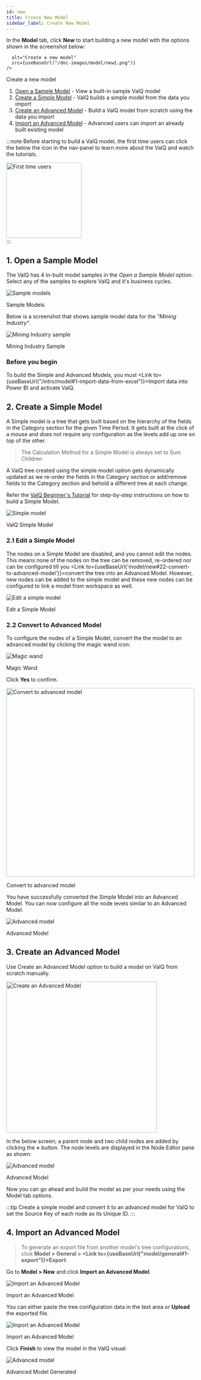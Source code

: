 ```yaml
---
id: new
title: Create New Model
sidebar_label: Create New Model
---
```



In the **Model** tab, click **New** to start building a new model with the options shown in the screenshot below:

<div style={{ textAlign: "center" }}>
  <Zoom>
    <img
      
      alt="Create a new model"
      src={useBaseUrl("/doc-images/model/new1.png")}
    />
  </Zoom>
  <div class="center"><p>Create a new model</p></div>
</div>

1. [Open a Sample Model](#1-open-a-sample-model) - View a built-in sample ValQ model
1. [Create a Simple Model](#2-create-a-simple-model) - ValQ builds a simple model from the data you import
1. [Create an Advanced Model](#3-create-an-advanced-model) - Build a ValQ model from scratch using the data you import
1. [Import an Advanced Model](#4-import-an-advanced-model) - Advanced users can import an already built existing model

:::note
Before starting to build a ValQ model, the first time users can click the
below the icon in the nav-panel to learn more about the ValQ and watch the tutorials.

<div style={{ textAlign: "center" }}>
  <Zoom>
    <img
      width="200"
      alt="First time users"
      src={useBaseUrl("/doc-images/model/new21.png")}
    />
  </Zoom>
</div>
:::

## 1. Open a Sample Model

The ValQ has 4 in-built model samples in the _Open a Sample Model_ option. Select any of the samples to explore ValQ and it's business cycles.

<div style={{ textAlign: "center" }}>
  <Zoom>
    <img alt="Sample models" src={useBaseUrl("/doc-images/model/new2.png")} />
  </Zoom>
  <p>Sample Models</p>
</div>

Below is a screenshot that shows sample model data for the _"Mining Industry"_.

<div class="center">
  <Zoom>
    <img
      alt="Mining Industry sample"
      src={useBaseUrl("/doc-images/model/new3.png")}
    />
  </Zoom>
  <p>Mining Industry Sample</p>
</div>

### Before you begin

To build the Simple and Advanced Models, you must <Link to={useBaseUrl("/intro/model#1-import-data-from-excel")}>Import data into Power BI and activate ValQ</Link>.

## 2. Create a Simple Model

A Simple model is a tree that gets built based on the hierarchy of the fields in the Category section for the given Time Period. It gets built at the click of a mouse and does not require any configuration as the levels add up one on top of the other.

> The Calculation Method for a Simple Model is always set to Sum Children

A ValQ tree created using the simple model option gets dynamically updated as we re-order the fields in the Category section or add/remove fields to the Category section and behold a different tree at each change. 

Refer the <a href="https://valq.com/wp-content/uploads/valq-for-microsoft-power-bi-beginners-tutorial.pdf" target="_blank">ValQ Beginner's Tutorial</a> for step-by-step instructions on how to build a Simple Model.

<div class="center">
  <Zoom>
    <img alt="Simple model" src={useBaseUrl("/doc-images/model/new4.png")} />
  </Zoom>
  <p>ValQ Simple Model</p>
</div>

### 2.1 Edit a Simple Model

The nodes on a Simple Model are disabled, and you cannot edit the nodes. This means none of the nodes on the tree can be removed, re-ordered nor can be configured till you <Link to={useBaseUrl('model/new#22-convert-to-advanced-model')}>convert the tree into an Advanced Model</Link>. However, new nodes can be added to the simple model and these new nodes can be configured to link a model from workspace as well.

<div class="center">
  <Zoom>
    <img
      alt="Edit a simple model"
      src={useBaseUrl("/doc-images/model/new11.png")}
    />
  </Zoom>
  <p>Edit a Simple Model</p>
</div>

### 2.2 Convert to Advanced Model

To configure the nodes of a Simple Model, convert the the model to an advanced model by clicking the magic wand icon: 

<div class="center">
  <Zoom>
    <img alt="Magic wand" src={useBaseUrl("/doc-images/model/magic-wand.png")} />
  </Zoom>
  <p>Magic Wand</p>
</div>

Click **Yes** to confirm.

<div style={{ textAlign: "center" }}>
  <Zoom>
    <img
      width="500"
      alt="Convert to advanced model"
      src={useBaseUrl("/doc-images/model/new14.png")}
    />
  </Zoom>
  <div class="center"><p>Convert to advanced model</p></div>
</div>

You have successfully converted the Simple Model into an Advanced Model. You can now configure all the node levels similar to an Advanced Model.

<div class="center">
  <Zoom>
    <img alt="Advanced model" src={useBaseUrl("/doc-images/model/new15.png")} />
  </Zoom>
  <p>Advanced Model</p>
</div>

## 3. Create an Advanced Model

Use Create an Advanced Model option to build a model on ValQ from scratch manually.

<div style={{ textAlign: "center" }}>
  <Zoom>
    <img
      width="400"
      alt="Create an Advanced Model"
      src={useBaseUrl("/doc-images/model/new18.png")}
    />
  </Zoom>
</div>

In the below screen; a parent node and two child nodes are added by clicking the **+** button.
The node levels are displayed in the Node Editor pane as shown:

<div class="center">
  <Zoom>
    <img alt="Advanced model" src={useBaseUrl("/doc-images/model/new19.png")} />
  </Zoom>
  <p>Advanced Model</p>
</div>

Now you can go ahead and build the model as per your needs using the Model tab options.

:::tip
Create a simple model and convert it to an advanced model for ValQ to set the Source Key of each node as its Unique ID.
:::

## 4. Import an Advanced Model

> To generate an export file from another model's tree configurations, click **Model > General > <Link to={useBaseUrl("model/general#1-export")}>Export</Link>**.

Go to **Model > New** and click **Import an Advanced Model**.

<div class="center">
  <Zoom>
    <img
      alt="Import an Advanced Model"
      src={useBaseUrl("/doc-images/model/advanced-model.png")}
    />
  </Zoom>
  <p>Import an Advanced Model</p>
</div>

You can either paste the tree configuration data in the text area or **Upload** the exported file.
<div class="center">
  <Zoom>
    <img
      alt="Import an Advanced Model"
      src={useBaseUrl("/doc-images/model/upload-export-file.png")}
    />
  </Zoom>
  <p>Import an Advanced Model</p>
</div>

Click **Finish** to view the model in the ValQ visual:

<div class="center">
  <Zoom>
    <img alt="Advanced model" src={useBaseUrl("/doc-images/model/new24.png")} />
  </Zoom>
  <p>Advanced Model Generated</p>
</div>

